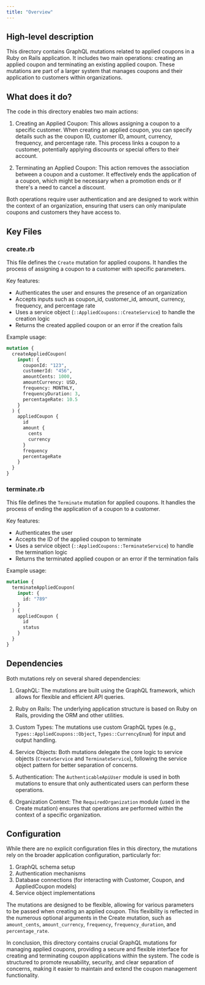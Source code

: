 ```yaml
---
title: "Overview"
---
```


## High-level description
This directory contains GraphQL mutations related to applied coupons in a Ruby on Rails application. It includes two main operations: creating an applied coupon and terminating an existing applied coupon. These mutations are part of a larger system that manages coupons and their application to customers within organizations.

## What does it do?
The code in this directory enables two main actions:

1. Creating an Applied Coupon: This allows assigning a coupon to a specific customer. When creating an applied coupon, you can specify details such as the coupon ID, customer ID, amount, currency, frequency, and percentage rate. This process links a coupon to a customer, potentially applying discounts or special offers to their account.

2. Terminating an Applied Coupon: This action removes the association between a coupon and a customer. It effectively ends the application of a coupon, which might be necessary when a promotion ends or if there's a need to cancel a discount.

Both operations require user authentication and are designed to work within the context of an organization, ensuring that users can only manipulate coupons and customers they have access to.

## Key Files

### create.rb
This file defines the `Create` mutation for applied coupons. It handles the process of assigning a coupon to a customer with specific parameters.

Key features:
- Authenticates the user and ensures the presence of an organization
- Accepts inputs such as coupon_id, customer_id, amount, currency, frequency, and percentage rate
- Uses a service object (`::AppliedCoupons::CreateService`) to handle the creation logic
- Returns the created applied coupon or an error if the creation fails

Example usage:
```graphql
mutation {
  createAppliedCoupon(
    input: {
      couponId: "123",
      customerId: "456",
      amountCents: 1000,
      amountCurrency: USD,
      frequency: MONTHLY,
      frequencyDuration: 3,
      percentageRate: 10.5
    }
  ) {
    appliedCoupon {
      id
      amount {
        cents
        currency
      }
      frequency
      percentageRate
    }
  }
}
```

### terminate.rb
This file defines the `Terminate` mutation for applied coupons. It handles the process of ending the application of a coupon to a customer.

Key features:
- Authenticates the user
- Accepts the ID of the applied coupon to terminate
- Uses a service object (`::AppliedCoupons::TerminateService`) to handle the termination logic
- Returns the terminated applied coupon or an error if the termination fails

Example usage:
```graphql
mutation {
  terminateAppliedCoupon(
    input: {
      id: "789"
    }
  ) {
    appliedCoupon {
      id
      status
    }
  }
}
```

## Dependencies
Both mutations rely on several shared dependencies:

1. GraphQL: The mutations are built using the GraphQL framework, which allows for flexible and efficient API queries.

2. Ruby on Rails: The underlying application structure is based on Ruby on Rails, providing the ORM and other utilities.

3. Custom Types: The mutations use custom GraphQL types (e.g., `Types::AppliedCoupons::Object`, `Types::CurrencyEnum`) for input and output handling.

4. Service Objects: Both mutations delegate the core logic to service objects (`CreateService` and `TerminateService`), following the service object pattern for better separation of concerns.

5. Authentication: The `AuthenticableApiUser` module is used in both mutations to ensure that only authenticated users can perform these operations.

6. Organization Context: The `RequiredOrganization` module (used in the Create mutation) ensures that operations are performed within the context of a specific organization.

## Configuration
While there are no explicit configuration files in this directory, the mutations rely on the broader application configuration, particularly for:

1. GraphQL schema setup
2. Authentication mechanisms
3. Database connections (for interacting with Customer, Coupon, and AppliedCoupon models)
4. Service object implementations

The mutations are designed to be flexible, allowing for various parameters to be passed when creating an applied coupon. This flexibility is reflected in the numerous optional arguments in the Create mutation, such as `amount_cents`, `amount_currency`, `frequency`, `frequency_duration`, and `percentage_rate`.

In conclusion, this directory contains crucial GraphQL mutations for managing applied coupons, providing a secure and flexible interface for creating and terminating coupon applications within the system. The code is structured to promote reusability, security, and clear separation of concerns, making it easier to maintain and extend the coupon management functionality.